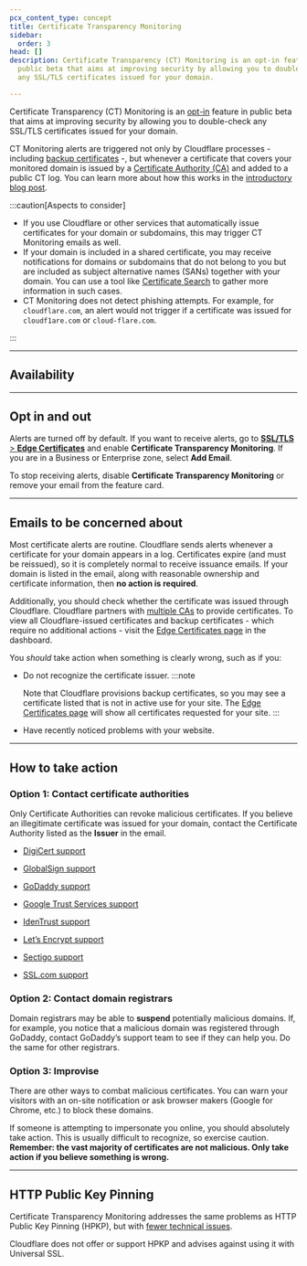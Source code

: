 ```yaml
---
pcx_content_type: concept
title: Certificate Transparency Monitoring
sidebar:
  order: 3
head: []
description: Certificate Transparency (CT) Monitoring is an opt-in feature in
  public beta that aims at improving security by allowing you to double-check
  any SSL/TLS certificates issued for your domain.

---
```



Certificate Transparency (CT) Monitoring is an [opt-in](#opt-in-and-out) feature in public beta that aims at improving security by allowing you to double-check any SSL/TLS certificates issued for your domain.

CT Monitoring alerts are triggered not only by Cloudflare processes - including [backup certificates](/ssl/edge-certificates/backup-certificates/) -, but whenever a certificate that covers your monitored domain is issued by a [Certificate Authority (CA)](/ssl/concepts/#certificate-authority-ca) and added to a public CT log. You can learn more about how this works in the [introductory blog post](https://blog.cloudflare.com/introducing-certificate-transparency-and-nimbus/).

:::caution[Aspects to consider]


* If you use Cloudflare or other services that automatically issue certificates for your domain or subdomains, this may trigger CT Monitoring emails as well.
* If your domain is included in a shared certificate, you may receive notifications for domains or subdomains that do not belong to you but are included as <GlossaryTooltip term="Subject Alternative Names (SANs)">subject alternative names (SANs)</GlossaryTooltip> together with your domain. You can use a tool like [Certificate Search](https://crt.sh/) to gather more information in such cases.
* CT Monitoring does not detect phishing attempts. For example, for `cloudflare.com`, an alert would not trigger if a certificate was issued for `cloudf1are.com` or `cloud-flare.com`.


:::

***

## Availability

<FeatureTable id="ssl.cert_transparency" />

***

## Opt in and out

Alerts are turned off by default. If you want to receive alerts, go to [**SSL/TLS** > **Edge Certificates**](https://dash.cloudflare.com/?to=/:account/:zone/ssl-tls/edge-certificates#ct-alerting-card) and enable **Certificate Transparency Monitoring**. If you are in a Business or Enterprise zone, select **Add Email**.

To stop receiving alerts, disable **Certificate Transparency Monitoring** or remove your email from the feature card.

***

## Emails to be concerned about

Most certificate alerts are routine. Cloudflare sends alerts whenever a certificate for your domain appears in a log. Certificates expire (and must be reissued), so it is completely normal to receive issuance emails. If your domain is listed in the email, along with reasonable ownership and certificate information, then **no action is required**.

Additionally, you should check whether the certificate was issued through Cloudflare. Cloudflare partners with [multiple CAs](/ssl/reference/certificate-authorities/) to provide certificates.
To view all Cloudflare-issued certificates and backup certificates - which require no additional actions - visit the [Edge Certificates page](https://dash.cloudflare.com/?to=/:account/:zone/ssl-tls/edge-certificates) in the dashboard.

You *should* take action when something is clearly wrong, such as if you:

* Do not recognize the certificate issuer.
  :::note

  Note that Cloudflare provisions backup certificates, so you may see a certificate listed that is not in active use for your site. The [Edge Certificates page](https://dash.cloudflare.com/?to=/:account/:zone/ssl-tls/edge-certificates) will show all certificates requested for your site. 
  :::
* Have recently noticed problems with your website.

***

## How to take action

### Option 1: Contact certificate authorities

Only Certificate Authorities can revoke malicious certificates. If you believe an illegitimate certificate was issued for your domain, contact the Certificate Authority listed as the **Issuer** in the email.

* [DigiCert support](https://www.digicert.com/support/#Contact)

* [GlobalSign support](https://support.globalsign.com/)

* [GoDaddy support](https://www.godaddy.com/contact-us?sp_hp=B)

* [Google Trust Services support](https://pki.goog/faq/)

* [IdenTrust support](https://www.identrust.com/support/support-team)

* [Let’s Encrypt support](https://letsencrypt.org/contact/)

* [Sectigo support](https://sectigo.com/support)

* [SSL.com support](https://www.ssl.com/submit-a-ticket/)

### Option 2: Contact domain registrars

Domain registrars may be able to **suspend** potentially malicious domains. If, for example, you notice that a malicious domain was registered through GoDaddy, contact GoDaddy’s support team to see if they can help you. Do the same for other registrars.

### Option 3: Improvise

There are other ways to combat malicious certificates. You can warn your visitors with an on-site notification or ask browser makers (Google for Chrome, etc.) to block these domains.

If someone is attempting to impersonate you online, you should absolutely take action. This is usually difficult to recognize, so exercise caution. **Remember: the vast majority of certificates are not malicious. Only take action if you believe something is wrong.**

***

## HTTP Public Key Pinning

Certificate Transparency Monitoring addresses the same problems as HTTP Public Key Pinning (HPKP), but with [fewer technical issues](https://scotthelme.co.uk/im-giving-up-on-hpkp/).

Cloudflare does not offer or support HPKP and advises against using it with Universal SSL.
